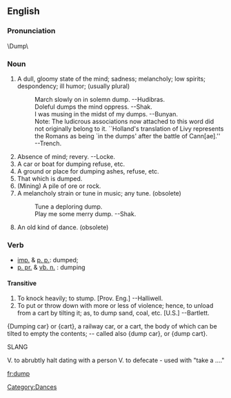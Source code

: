 ==English==
===Pronunciation===
\Dump\ 

===Noun===

#A dull, gloomy state of the mind; sadness; melancholy; low spirits; despondency; ill humor; (usually plural)
#:March slowly on in solemn dump. --Hudibras.
#:Doleful dumps the mind oppress. --Shak.
#:I was musing in the midst of my dumps. --Bunyan.
#:Note: The ludicrous associations now attached to this word did not originally belong to it. ``Holland's translation of Livy represents the Romans as being `in the dumps' after the battle of Cann[ae].'' --Trench.
#Absence of mind; revery. --Locke.
#A car or boat for dumping refuse, etc.
#A ground or place for dumping ashes, refuse, etc.
#That which is dumped.
#(Mining) A pile of ore or rock.
#A melancholy strain or tune in music; any tune. (obsolete)
#:Tune a deploring dump.
#:Play me some merry dump. --Shak.
#An old kind of dance. (obsolete)
[[Category:Dances]]

===Verb===
*[[imp.]] & [[p. p.]]: dumped;
* [[p. pr.]] & [[vb. n.]] : dumping

====Transitive====

#To knock heavily; to stump. [Prov. Eng.] --Halliwell.
#To put or throw down with more or less of violence; hence, to unload from a cart by tilting it; as, to dump sand, coal, etc. [U.S.] --Bartlett.

{Dumping car} or {cart}, a railway car, or a cart, the body of which can be tilted to empty the contents; -- called  also {dump car}, or {dump cart}.



SLANG

V. to abrubtly halt dating with a person
V. to defecate - used with "take a ...."

[[fr:dump]]